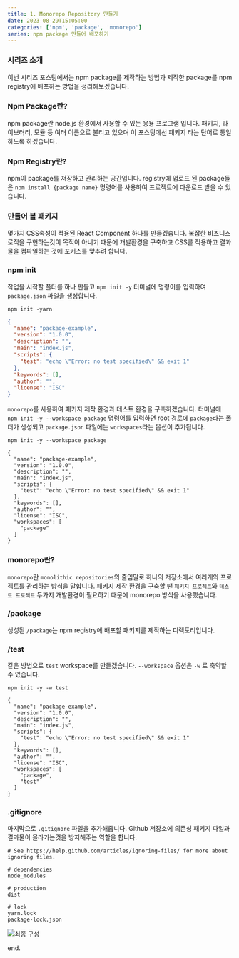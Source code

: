 ```yaml
---
title: 1. Monorepo Repository 만들기
date: 2023-08-29T15:05:00
categories: ['npm', 'package', 'monorepo']
series: npm package 만들어 배포하기
---
```


### 시리즈 소개

이번 시리즈 포스팅에서는 npm package를 제작하는 방법과 제작한 package를 npm registry에 배포하는 방법을 정리해보겠습니다.

### Npm Package란?

npm package란 node.js 환경에서 사용할 수 있는 응용 프로그램 입니다. 패키지, 라이브러리, 모듈 등 여러 이름으로 불리고 있으며 이 포스팅에선 패키지 라는 단어로 통일하도록 하겠습니다.

### Npm Registry란?

npm이 package를 저장하고 관리하는 공간입니다. registry에 업로드 된 package들은 `npm install {package name}` 명령어를 사용하여 프로젝트에 다운로드 받을 수 있습니다.

### 만들어 볼 패키지

몇가지 CSS속성이 적용된 React Component 하나를 만들겠습니다.
복잡한 비즈니스 로직을 구현하는것이 목적이 아니기 때문에 개발환경을 구축하고 CSS를 적용하고 결과물을 컴파일하는 것에 포커스를 맞추려 합니다.

### npm init

작업을 시작할 폴더를 하나 만들고 `npm init -y` 터미널에 명령어를 입력하여 `package.json` 파일을 생성합니다.

```
npm init -yarn
```

```json:package.json
{
  "name": "package-example",
  "version": "1.0.0",
  "description": "",
  "main": "index.js",
  "scripts": {
    "test": "echo \"Error: no test specified\" && exit 1"
  },
  "keywords": [],
  "author": "",
  "license": "ISC"
}
```

`monorepo`를 사용하여 패키지 제작 환경과 테스트 환경을 구축하겠습니다.
터미널에 `npm init -y --workspace package` 명령어를 입력하면 root 경로에 `package`라는 폴더가 생성되고 `package.json` 파일에는 `workspaces`라는 옵션이 추가됩니다.

```
npm init -y --workspace package
```

```
{
  "name": "package-example",
  "version": "1.0.0",
  "description": "",
  "main": "index.js",
  "scripts": {
    "test": "echo \"Error: no test specified\" && exit 1"
  },
  "keywords": [],
  "author": "",
  "license": "ISC",
  "workspaces": [
    "package"
  ]
}
```

### monorepo란?

`monorepo`란 `monolithic repositories`의 줄임말로 하나의 저장소에서 여러개의 프로젝트를 관리하는 방식을 말합니다. 패키지 제작 환경을 구축할 땐 `패키지 프로젝트`와 `테스트 프로젝트` 두가지 개발환경이 필요하기 때문에 monorepo 방식을 사용했습니다.

### /package

생성된 `/package`는 npm registry에 배포할 패키지를 제작하는 디렉토리입니다.

### /test

같은 방법으로 `test` workspace를 만들겠습니다.
`--workspace` 옵션은 `-w` 로 축약할 수 있습니다.

```
npm init -y -w test
```

```
{
  "name": "package-example",
  "version": "1.0.0",
  "description": "",
  "main": "index.js",
  "scripts": {
    "test": "echo \"Error: no test specified\" && exit 1"
  },
  "keywords": [],
  "author": "",
  "license": "ISC",
  "workspaces": [
    "package",
    "test"
  ]
}
```

### .gitignore

마지막으로 `.gitignore` 파일을 추가해줍니다.
Github 저장소에 의존성 패키지 파일과 결과물이 올라가는것을 방지해주는 역할을 합니다.

```txt:.gitignore
# See https://help.github.com/articles/ignoring-files/ for more about ignoring files.

# dependencies
node_modules

# production
dist

# lock
yarn.lock
package-lock.json
```

![최종 구성](1.webp)

end.
